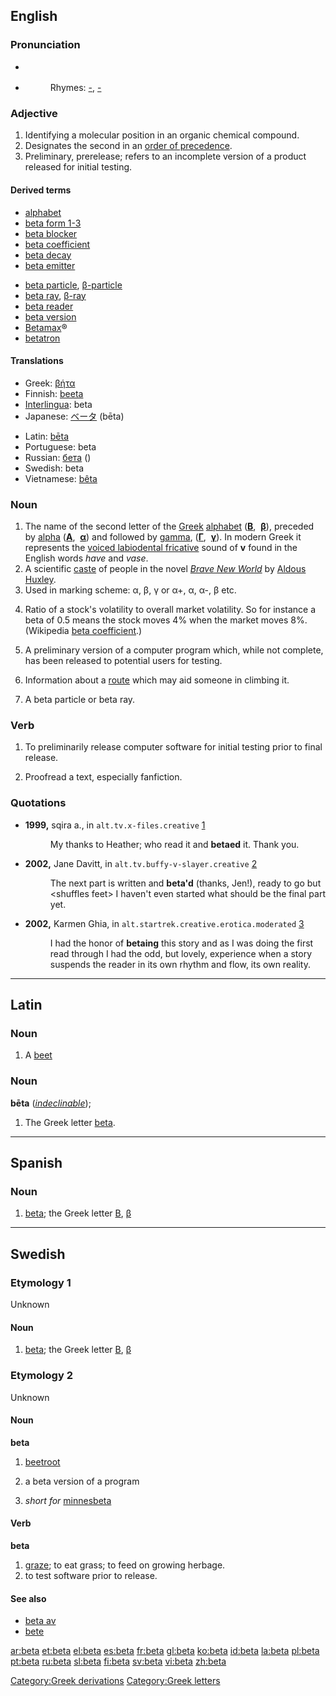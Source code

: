 {{see|Beta|béta|bêta|bēta|bḗta|betta|Betta}}{{letter disp2| alpha | [[image:Greek_uc_beta.png|36px]] [[image:Greek_lc_beta.png|27px]] | gamma | βήτα | Β | β }}
==English==

===Pronunciation===
*{{IPA|/ˈbiːtə/}} {{italbrac|[[RP]]}}
*{{IPA|/ˈbeɪtə/}} {{italbrac|US}}
*:Rhymes: [[Rhymes:English:-eɪtə|-{{IPAchar|eɪtə}}]], [[Rhymes:English:-iːtə|-{{IPAchar|iːtə}}]]

===Adjective===
{{en-adj|-|-}}

# Identifying a molecular position in an organic chemical compound.
# Designates the second in an [[order of precedence]].
# Preliminary, prerelease; refers to an incomplete version of a product released for initial testing.

====Derived terms====
{{top2}}
*[[alphabet]]
*[[beta form 1-3]]
*[[beta blocker]]
*[[beta coefficient]]
*[[beta decay]]
*[[beta emitter]]
{{mid2}}
*[[beta particle]], [[β-particle]]
*[[beta ray]], [[β-ray]]
*[[beta reader]]
*[[beta version]]
*[[Betamax]]®
*[[betatron]]
{{bottom}}

====Translations====
{{top}}
*Greek: [[βήτα]] {{n}}
*Finnish: [[beeta]]
*[[Interlingua]]: beta
*Japanese: [[ベータ]] (bēta)
{{mid}}
*Latin: [[#Latin|bēta]] {{n}}
*Portuguese: beta {{m}}
*Russian: [[бета]] ({{IPAchar|bɛ́ta}}) {{f}}
*Swedish: beta
*Vietnamese: [[bêta]]
{{bottom}}

===Noun===
{{en-noun}}

# The name of the second letter of the [[Greek]] [[alphabet]] ('''[[Β]]''', &nbsp;'''[[β]]'''), preceded by [[alpha]] ('''[[Α]]''', &nbsp;'''[[α]]''') and followed by [[gamma]], ('''[[Γ]]''', &nbsp;'''[[γ]]'''). In modern Greek it represents the [[w:Voiced labiodental fricative|voiced labiodental fricative]] sound of '''v''' found in the English words ''have'' and ''vase''.
# A scientific [[caste]] of people in the novel ''[[w:Brave New World|Brave New World]]'' by [[w:Aldous Huxley|Aldous Huxley]].
# Used in marking scheme: α, β, γ or α+, α, α-, β etc.
# {{finance}} Ratio of a stock's volatility to overall market volatility.  So for instance a beta of 0.5 means the stock moves 4% when the market moves 8%.  (Wikipedia [[w:beta coefficient|beta coefficient]].)
# A preliminary version of a computer program which, while not complete, has been released to potential users for testing.
# {{climbing}} Information about a [[route]] which may aid someone in climbing it.
# {{physics}} A beta particle or beta ray.

===Verb===
{{en-verb}}

# To preliminarily release computer software for initial testing prior to final release.
# {{italbrac|perhaps chiefly Internet}} Proofread a text, especially fanfiction.

===Quotations===
{{timeline|
1900s=1999|
2000s=2002}}
* '''1999,''' sqira a., in <tt>alt.tv.x-files.creative</tt> [http://groups.google.com/group/alt.tv.x-files.creative/msg/29d32d27e61755f2?dmode=source]
*: My thanks to Heather; who read it and '''betaed''' it. Thank you.
* '''2002,''' Jane Davitt, in <tt>alt.tv.buffy-v-slayer.creative</tt> [http://groups.google.com/group/alt.tv.buffy-v-slayer.creative/msg/9301606b391212c0?dmode=source]
*: The next part is written and '''beta'd''' (thanks, Jen!), ready to go but &lt;shuffles feet> I haven't even started what should be the final part yet.
* '''2002,''' Karmen Ghia, in <tt>alt.startrek.creative.erotica.moderated</tt> [http://groups.google.com/group/alt.startrek.creative.erotica.moderated/msg/8405f53e8acbb0c1?dmode=source]
*: I had the honor of '''betaing''' this story and as I was doing the first read through I had the odd, but lovely, experience when a story suspends the reader in its own rhythm and flow, its own reality.

----

==Latin==

===Noun===
{{la-noun|bēta|betae|bētae|f|first}}

# A [[beet]]

===Noun===
'''bēta''' (''[[indeclinable]]''); {{n}}

# The Greek letter [[#English|beta]].

----

==Spanish==

===Noun===
{{es-noun-f}}

# [[beta]]; the Greek letter [[Β]], [[β]]

----

==Swedish==

===Etymology 1===
Unknown

====Noun====
{{sv-noun-irreg-n|beta|betat|beta|betan|definitions=1}}

# [[beta]]; the Greek letter [[Β]], [[β]]

===Etymology 2===
Unknown

====Noun====
{{sv-noun-reg-or|bet|beta|definitions=1-3}}
'''beta''' {{c}}

# [[beetroot]]
# {{context|computers|lang=sv}} a beta version of a program
# {{sv-slang}} ''short for'' [[minnesbeta]]

====Verb====
{{sv-verb-reg-ar}}
'''beta'''

# [[graze]]; to eat grass; to feed on growing herbage.
# to test software prior to release.

====See also====
*[[beta av]]
*[[bete]]

[[Category:Greek derivations]]
[[Category:Greek letters]]

[[ar:beta]]
[[et:beta]]
[[el:beta]]
[[es:beta]]
[[fr:beta]]
[[gl:beta]]
[[ko:beta]]
[[id:beta]]
[[la:beta]]
[[pl:beta]]
[[pt:beta]]
[[ru:beta]]
[[sl:beta]]
[[fi:beta]]
[[sv:beta]]
[[vi:beta]]
[[zh:beta]]